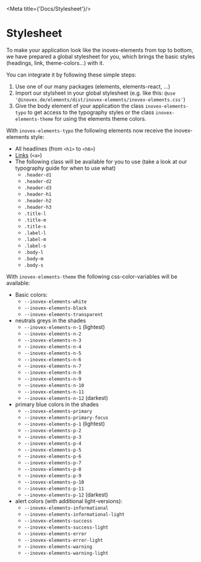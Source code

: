 
<Meta title={'Docs/Stylesheet'}/>

# Stylesheet
To make your application look like the inovex-elements from top to bottom,
we have prepared a global stylesheet for you, which brings the basic styles (headings, link, theme-colors...) with it.

You can integrate it by following these simple steps:
1. Use one of our many packages (elements, elements-react, ...)
2. Import our stylsheet in your global stylesheet (e.g. like this: `@use '@inovex.de/elements/dist/inovex-elements/inovex-elements.css'`)
3. Give the body element of your application the class `inovex-elements-typo` to get access to the typography styles or the class `inovex-elements-theme` for using the elements theme colors.

With `inovex-elements-typo` the following elements now receive the inovex-elements style:
- All headlines (from `<h1>` to `<h6>`)
- [Links](/docs/docs-styleguide-typography) (`<a>`)
- The following class will be available for you to use (take a look at our typography guide for when to use what)
  - `.header-d1`
  - `.header-d2`
  - `.header-d3`
  - `.header-h1`
  - `.header-h2`
  - `.header-h3`
  - `.title-l`
  - `.title-m`
  - `.title-s`
  - `.label-l`
  - `.label-m`
  - `.label-s`
  - `.body-l`
  - `.body-m`
  - `.body-s`

With `inovex-elements-theme` the following css-color-variables will be available:
- Basic colors:
  - `--inovex-elements-white`
  - `--inovex-elements-black`
  - `--inovex-elements-transparent`
- neutrals greys in the shades 
  - `--inovex-elements-n-1` (lightest)
  - `--inovex-elements-n-2`
  - `--inovex-elements-n-3`
  - `--inovex-elements-n-4`
  - `--inovex-elements-n-5`
  - `--inovex-elements-n-6`
  - `--inovex-elements-n-7`
  - `--inovex-elements-n-8`
  - `--inovex-elements-n-9`
  - `--inovex-elements-n-10`
  - `--inovex-elements-n-11`
  - `--inovex-elements-n-12` (darkest)
- primary blue colors in the shades 
  - `--inovex-elements-primary` 
  - `--inovex-elements-primary-focus`
  - `--inovex-elements-p-1` (lightest)
  - `--inovex-elements-p-2`
  - `--inovex-elements-p-3`
  - `--inovex-elements-p-4`
  - `--inovex-elements-p-5`
  - `--inovex-elements-p-6`
  - `--inovex-elements-p-7`
  - `--inovex-elements-p-8`
  - `--inovex-elements-p-9`
  - `--inovex-elements-p-10`
  - `--inovex-elements-p-11`
  - `--inovex-elements-p-12` (darkest)
- alert colors (with additional light-versions):
  - `--inovex-elements-informational`
  - `--inovex-elements-informational-light`
  - `--inovex-elements-success` 
  - `--inovex-elements-success-light`
  - `--inovex-elements-error` 
  - `--inovex-elements-error-light`
  - `--inovex-elements-warning`
  - `--inovex-elements-warning-light`